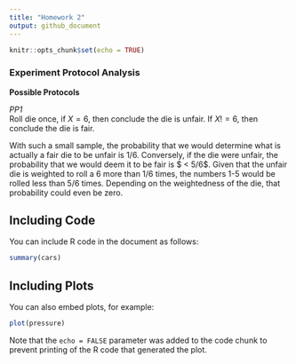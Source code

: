 ```yaml
---
title: "Homework 2"
output: github_document
---
```


```r
knitr::opts_chunk$set(echo = TRUE)
```

### Experiment Protocol Analysis

**Possible Protocols**  

*PP1*  
Roll die once, if $X = 6$, then conclude the die is unfair. If $X != 6$, then conclude the die is fair.

With such a small sample, the probability that we would determine what is actually a fair die to be unfair is $1/6$. Conversely, if the die were unfair, the probability that we would deem it to be fair is $ < 5/6$. Given that the unfair die is weighted to roll a 6 more than 1/6 times, the numbers 1-5 would be rolled less than 5/6 times. Depending on the weightedness of the die, that probability could even be zero.

## Including Code

You can include R code in the document as follows:

```r
summary(cars)
```

## Including Plots

You can also embed plots, for example:

```r
plot(pressure)
```

Note that the `echo = FALSE` parameter was added to the code chunk to prevent printing of the R code that generated the plot.
